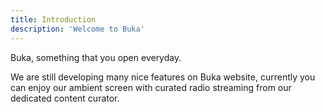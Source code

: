 ```yaml
---
title: Introduction
description: 'Welcome to Buka'
---
```


Buka, something that you open everyday.

We are still developing many nice features on Buka website, currently you can enjoy our ambient screen with curated radio streaming from our dedicated content curator.

